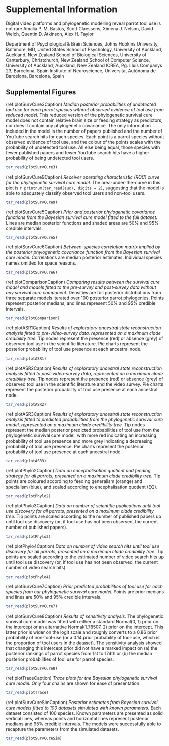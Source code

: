 \renewcommand{\figurename}{Figure}
\renewcommand{\tablename}{Table}
\renewcommand{\thefigure}{S\arabic{figure}} \setcounter{figure}{0}
\renewcommand{\thetable}{S\arabic{table}} \setcounter{table}{0}
\renewcommand{\theequation}{S\arabic{equation}} \setcounter{equation}{0}

# **Supplemental Information**

\setcounter{page}{1}
\centering
\noindent \hspace*{5mm} \small Digital video platforms and phylogenetic modelling reveal parrot tool use is not rare \newline
\hspace*{1cm} \small Amalia P. M. Bastos\textsuperscript{1,2}, Scott Claessens\textsuperscript{2}, Ximena J. Nelson\textsuperscript{3}, David Welch\textsuperscript{4}, \newline
\hspace*{25mm} Quentin D. Atkinson\textsuperscript{2}, Alex H. Taylor\textsuperscript{2,3,5,6} \newline
\raggedright
\noindent \footnotesize \textsuperscript{1} Department of Psychological & Brain Sciences, Johns Hopkins University, Baltimore, MD, United States \newline
\noindent \footnotesize \textsuperscript{2} School of Psychology, University of Auckland, Auckland, New Zealand \newline
\noindent \footnotesize \textsuperscript{3} School of Biological Sciences, University of Canterbury, Christchurch, New Zealand \newline
\noindent \footnotesize \textsuperscript{4} School of Computer Science, University of Auckland, Auckland, New Zealand \newline
\noindent \footnotesize \textsuperscript{5} ICREA, Pg. Lluís Companys 23, Barcelona, Spain \newline
\noindent \footnotesize \textsuperscript{6} Institute of Neuroscience, Universitat Autònoma de Barcelona, Barcelona, Spain \newline
\normalsize
\newpage

## Supplemental Figures

(ref:plotSurvCure3Caption) _Median posterior probabilities of undetected tool use for each parrot species without observed evidence of tool use from reduced model._ This reduced version of the phylogenetic survival cure model does not contain relative brain size or feeding strategy as predictors, nor does it contain any phylogenetic covariance. The only information included in the model is the number of papers published and the number of YouTube search hits for each species. Each point is a parrot species without observed evidence of tool use, and the colour of the points scales with the probability of undetected tool use. All else being equal, those species with fewer published papers and fewer YouTube search hits have a higher probability of being undetected tool users.

```r
tar_read(plotSurvCure3)
```

\newpage

(ref:plotSurvCure9Caption) _Receiver operating characteristic (ROC) curve for the phylogenetic survival cure model._ The area-under-the-curve in this plot is `r printnum(tar_read(auc), digits = 2)`, suggesting that the model is able to adequately classify observed tool users and non-tool users.

```r
tar_read(plotSurvCure9)
```

\newpage

(ref:plotSurvCure5Caption) _Prior and posterior phylogenetic covariance functions from the Bayesian survival cure model fitted to the full dataset._ Lines are median posterior functions and shaded areas are 50% and 95% credible intervals.

```r
tar_read(plotSurvCure5)
```

\newpage

(ref:plotSurvCure6Caption) _Between-species correlation matrix implied by the posterior phylogenetic covariance function from the Bayesian survival cure model._ Correlations are median posterior estimates. Individual species names omitted for space reasons.

```r
tar_read(plotSurvCure6)
```

\newpage

(ref:plotComparisonCaption) _Comparing results between the survival cure model and models fitted to the pre-survey and post-survey data without any survival cure component._ Densities are full posterior distributions from three separate models iterated over 100 posterior parrot phylogenies. Points represent posterior medians, and lines represent 50% and 95% credible intervals.

```r
tar_read(plotComparison)
```

\newpage

(ref:plotASR1Caption) _Results of exploratory ancestral state reconstruction analysis fitted to pre-video-survey data, represented on a maximum clade credibility tree._ Tip nodes represent the presence (red) or absence (grey) of observed tool use in the scientific literature. Pie charts represent the posterior probability of tool use presence at each ancestral node.

```r
tar_read(plotASR1)
```

\newpage

(ref:plotASR2Caption) _Results of exploratory ancestral state reconstruction analysis fitted to post-video-survey data, represented on a maximum clade credibility tree._ Tip nodes represent the presence (red) or absence (grey) of observed tool use in the scientific literature and the video survey. Pie charts represent the posterior probability of tool use presence at each ancestral node.

```r
tar_read(plotASR2)
```

\newpage

(ref:plotASR3Caption) _Results of exploratory ancestral state reconstruction analysis fitted to predicted probabilities from the phylogenetic survival cure model, represented on a maximum clade credibility tree._ Tip nodes represent the median posterior predicted probabilities of tool use from the phylogenetic survival cure model, with more red indicating an increasing probability of tool use presence and more grey indicating a decreasing probability of tool use presence. Pie charts represent the posterior probability of tool use presence at each ancestral node.

```r
tar_read(plotASR3)
```

\newpage

(ref:plotPhylo2Caption) _Data on encephalisation quotient and feeding strategy for all parrots, presented on a maximum clade credibility tree._ Tip points are coloured according to feeding generalism (orange) and specialism (blue), and scaled according to encephalisation quotient (EQ).

```r
tar_read(plotPhylo2)
```

\newpage

(ref:plotPhylo3Caption) _Data on number of scientific publications until tool use discovery for all parrots, presented on a maximum clade credibility tree._ Tip points are scaled according to the number of published papers up until tool use discovery (or, if tool use has not been observed, the current number of published papers).

```r
tar_read(plotPhylo3)
```

\newpage

(ref:plotPhylo4Caption) _Data on number of video search hits until tool use discovery for all parrots, presented on a maximum clade credibility tree._ Tip points are scaled according to the estimated number of video search hits up until tool use discovery (or, if tool use has not been observed, the current number of video search hits).

```r
tar_read(plotPhylo4)
```

\newpage

(ref:plotSurvCure7Caption) _Prior predicted probabilities of tool use for each species from our phylogenetic survival cure model._ Points are prior medians and lines are 50% and 95% credible intervals.

```r
tar_read(plotSurvCure7)
```

\newpage

(ref:plotSurvCure8Caption) _Results of sensitivity analysis._ The phylogenetic survival cure model was fitted with either a standard Normal(0, 1) prior on the intercept or an alternative Normal(1.78507, 2) prior on the intercept. This latter prior is wider on the logit scale and roughly converts to a 0.86 prior probability of non-tool-use (or a 0.14 prior probability of tool-use, which is the proportion of tool users in the dataset). The sensitivity analysis showed that changing this intercept prior did not have a marked impact on (a) the posterior rankings of parrot species from 1st to 174th or (b) the median posterior probabilities of tool use for parrot species.

```r
tar_read(plotSurvCure8)
```

\newpage

(ref:plotTraceCaption) _Trace plots for the Bayesian phylogenetic survival cure model._ Only four chains are shown for ease of presentation.

```r
tar_read(plotTrace)
```

\newpage

(ref:plotSurvCureSimCaption) _Posterior estimates from Bayesian survival cure models fitted to 100 datasets simulated with known parameters._ Each dataset consisted of 100 species. Known parameters are presented as solid vertical lines, whereas points and horizontal lines represent posterior medians and 95% credible intervals. The models were successfully able to recapture the parameters from the simulated datasets.

```r
tar_read(plotSurvCureSim)
```

